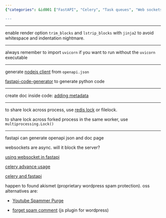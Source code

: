 ```yaml
---
{"categories": &id001 ["FastAPI", "Celery", "Task queues", "Web sockets", "Jinja2 whitespace issues", "Uvicorn import", "Openapi.json client code generation"], "category": "FastAPI", "date": "2023-04-02 10:40:24", "description": "This article delves into the integration of FastAPI, Celery, and task queues with web sockets. It covers various topics like resolving Jinja2 whitespace issues, working with uvicorn import, utilizing openapi.json client code generation for documentation purposes, adding metadata to enhance docs, and sharing locks across multiple processes. Additionally, it provides useful resources for advanced usage.", "tags": *id001, "title": "fastapi, celery, task queue, websocket"}

---
```


------

enable render option `trim_blocks` and `lstrip_blocks` with `jinja2` to avoid whitespace and indentation nightmare.

----

always remember to import `uvicorn` if you want to run without the `uvicorn` executable

----

generate [nodejs client](https://fastapi.tiangolo.com/advanced/generate-clients/) from `openapi.json`

[fastapi-code-generator](https://pypi.org/project/fastapi-code-generator/) to generate python code

----

create doc inside code: [adding metadata](https://fastapi.tiangolo.com/tutorial/metadata/)

----

to share lock across process, use [redis lock](https://pypi.org/project/python-redis-lock/) or filelock.

to share lock across forked process in the same worker, use `multiprocessing.Lock()`

----

fastapi can generate openapi json and doc page

websockets are async. will it block the server?

[using websocket in fastapi](https://fastapi.tiangolo.com/zh/advanced/websockets/)

[celery advance usage](https://medium.com/pythonistas/a-complete-guide-to-production-ready-celery-configuration-5777780b3166#:~:text=The%20task%20can%20catch%20this%20to%20clean%20up,try%3A%20return%20do_work%20%28%29%20except%20SoftTimeLimitExceeded%3A%20cleanup_in_a_hurry%20%28%29)

[celery and fastapi](https://derlin.github.io/introduction-to-fastapi-and-celery/03-celery/#:~:text=Celery%20doesn%27t%20provide%20an%20obvious%20way%20to%20limit,is%20already%20running%2C%20he%20should%20get%20an%20error.)

happen to found akismet (proprietary wordpress spam protection). oss alternatives are:

- [Youtube Spammer Purge](https://github.com/ThioJoe/YT-Spammer-Purge)

- [forget spam comment](https://github.com/thegulshankumar/forget-spam-comment/) (js plugin for wordpress)

